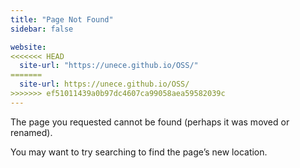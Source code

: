 ```yaml
---
title: "Page Not Found"
sidebar: false

website:
<<<<<<< HEAD
  site-url: "https://unece.github.io/OSS/"
=======
  site-url: https://unece.github.io/OSS/
>>>>>>> ef51011439a0b97dc4607ca99058aea59582039c
---
```


The page you requested cannot be found (perhaps it was moved or renamed).

You may want to try searching to find the page's new location.